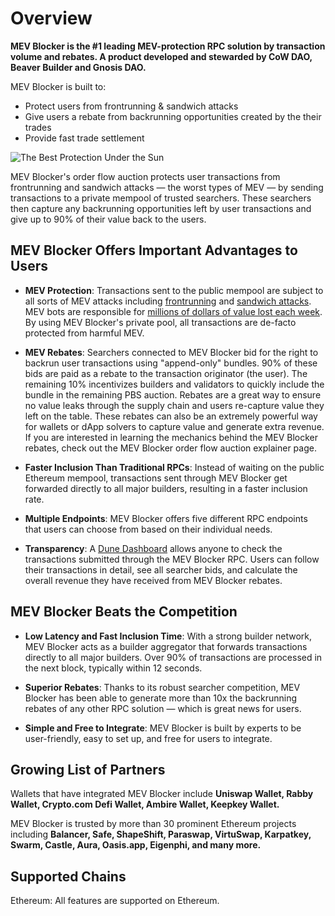 # Overview

**MEV Blocker is the #1 leading MEV-protection RPC solution by transaction volume and rebates. A product developed and stewarded by CoW DAO, Beaver Builder and Gnosis DAO.**

MEV Blocker is built to:

* Protect users from frontrunning & sandwich attacks
* Give users a rebate from backrunning opportunities created by the their trades
* Provide fast trade settlement

![The Best Protection Under the Sun](/img/mevblocker/mevblocker_tagline.png)

MEV Blocker's order flow auction protects user transactions from frontrunning and sandwich attacks — the worst types of MEV — by sending transactions to a private mempool of trusted searchers. These searchers then capture any backrunning opportunities left by user transactions and give up to 90% of their value back to the users. 

## MEV Blocker Offers Important Advantages to Users

* **MEV Protection**: Transactions sent to the public mempool are subject to all sorts of MEV attacks including [frontrunning](https://blog.cow.fi/what-is-frontrunning-b2641ad7af21) and [sandwich attacks](https://blog.cow.fi/what-is-a-sandwich-attack-and-how-can-you-protect-yourself-b101c9a9b9b3). MEV bots are responsible for [millions of dollars of value lost each week](https://eigenphi.io/mev/ethereum/sandwich). By using MEV Blocker's private pool, all transactions are de-facto protected from harmful MEV.

* **MEV Rebates**: Searchers connected to MEV Blocker bid for the right to backrun user transactions using "append-only" bundles. 90% of these bids are paid as a rebate to the transaction originator (the user). The remaining 10% incentivizes builders and validators to quickly include the bundle in the remaining PBS auction. Rebates are a great way to ensure no value leaks through the supply chain and users re-capture value they left on the table. These rebates can also be an extremely powerful way for wallets or dApp solvers to capture value and generate extra revenue. If you are interested in learning the mechanics behind the MEV Blocker rebates, check out the MEV Blocker order flow auction explainer page.

* **Faster Inclusion Than Traditional RPCs**: Instead of waiting on the public Ethereum mempool, transactions sent through MEV Blocker get forwarded directly to all major builders, resulting in a faster inclusion rate. 

* **Multiple Endpoints**: MEV Blocker offers five different RPC endpoints that users can choose from based on their individual needs. 

* **Transparency**: A [Dune Dashboard](https://dune.com/cowprotocol/mev-blocker) allows anyone to check the transactions submitted through the MEV Blocker RPC. Users can follow their transactions in detail, see all searcher bids, and calculate the overall revenue they have received from MEV Blocker rebates.

## MEV Blocker Beats the Competition

* **Low Latency and Fast Inclusion Time**: With a strong builder network, MEV Blocker acts as a builder aggregator that forwards transactions directly to all major builders. Over 90% of transactions are processed in the next block, typically within 12 seconds.

* **Superior Rebates**: Thanks to its robust searcher competition, MEV Blocker has been able to generate more than 10x  the backrunning rebates of any other RPC solution — which is great news for users. 

* **Simple and Free to Integrate**: MEV Blocker is built by experts to be user-friendly, easy to set up, and free for users to integrate.

## Growing List of Partners

Wallets that have integrated MEV Blocker include **Uniswap Wallet, Rabby Wallet, Crypto.com Defi Wallet, Ambire Wallet, Keepkey Wallet.**

MEV Blocker is trusted by more than 30 prominent Ethereum projects including **Balancer, Safe, ShapeShift, Paraswap, VirtuSwap, Karpatkey, Swarm, Castle, Aura, Oasis.app, Eigenphi, and many more.**

## Supported Chains

Ethereum: All features are supported on Ethereum.
